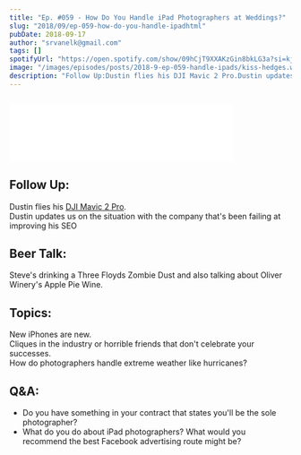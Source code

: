 ```yaml
---
title: "Ep. #059 - How Do You Handle iPad Photographers at Weddings?"
slug: "2018/09/ep-059-how-do-you-handle-ipadhtml"
pubDate: 2018-09-17
author: "srvanelk@gmail.com"
tags: []
spotifyUrl: "https://open.spotify.com/show/09hCjT9XXAKzGin8bkLG3a?si=kjRZvQ1JTb6Ov3HVzSSlWA"
image: "/images/episodes/posts/2018-9-ep-059-handle-ipads/kiss-hedges.webp"
description: "Follow Up:Dustin flies his DJI Mavic 2 Pro.Dustin updates us on the situation with the company that's been failing at improving his SEO"
---
```


<figure>
  <img src="/images/episodes/posts/2018-9-ep-059-handle-ipads/kiss-hedges.webp" alt="" />
</figure>
<iframe
  class="embedly-embed"
  src="//cdn.embedly.com/widgets/media.html?src=https%3A%2F%2Fanchor.fm%2Fweddingphotohangover%2Fembed%2Fepisodes%2FEp--059---How-Do-You-Handle-iPad-Photographers-at-Weddings-e2845t&url=https%3A%2F%2Fanchor.fm%2Fweddingphotohangover%2Fepisodes%2FEp--059---How-Do-You-Handle-iPad-Photographers-at-Weddings-e2845t&image=https%3A%2F%2Fd3t3ozftmdmh3i.cloudfront.net%2Fproduction%2Fpodcast_uploaded_episode400%2F805714%2F805714-1536883939403-0f39c6a2a74db.jpg&key=61d05c9d54e8455ea7a9677c366be814&type=text%2Fhtml&schema=anchor&wmode=opaque"
  width="400"
  height="102"
  scrolling="no"
  frameborder="0"
  allow="autoplay; fullscreen"
  allowfullscreen="true"
></iframe>


## Follow Up:  
Dustin flies his [DJI Mavic 2 Pro](https://www.amazon.com/gp/product/B07GDC5X74/ref=as_li_tl?ie=UTF8&camp=1789&creative=9325&creativeASIN=B07GDC5X74&linkCode=as2&tag=stevenvanelk-20&linkId=8b9ecb191be2b3bbf54d198986e3bc4d).  
Dustin updates us on the situation with the company that's been failing at improving his SEO

## Beer Talk:  
Steve's drinking a Three Floyds Zombie Dust and also talking about Oliver Winery's Apple Pie Wine.

## Topics:  
New iPhones are new.  
Cliques in the industry or horrible friends that don't celebrate your successes.  
How do photographers handle extreme weather like hurricanes?

## Q&A:
- Do you have something in your contract that states you'll be the sole photographer?
- What do you do about iPad photographers? What would you recommend the best Facebook advertising route might be?